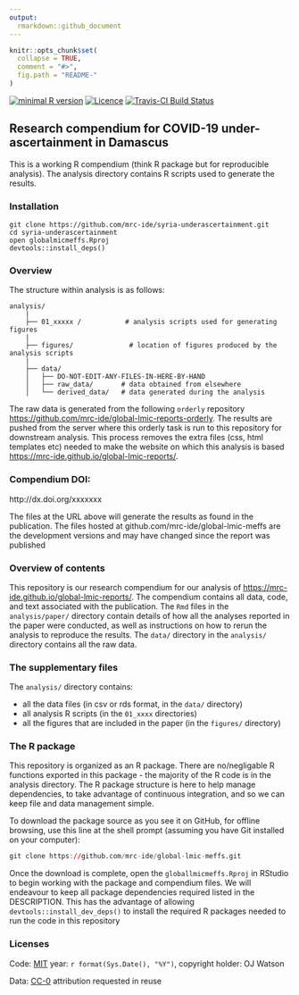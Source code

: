 ```yaml
---
output:
  rmarkdown::github_document
---
```


<!-- README.md is generated from README.Rmd. Please edit that file -->

```r
knitr::opts_chunk$set(
  collapse = TRUE,
  comment = "#>",
  fig.path = "README-"
)
```
[![minimal R version](https://img.shields.io/badge/R%3E%3D-`r as.character(getRversion())`-brightgreen.svg)](https://cran.r-project.org/)
[![Licence](https://img.shields.io/github/license/mashape/apistatus.svg)](http://choosealicense.com/licenses/mit/) 
[![Travis-CI Build Status](https://travis-ci.org/mrc-ide/global-lmic-meffs.png?branch=master)](https://travis-ci.org/mrc-ide/global-lmic-meffs) 

## Research compendium for COVID-19 under-ascertainment in Damascus

This is a working R compendium (think R package but for reproducible analysis). The analysis directory contains R scripts used to generate the results. 

### Installation

```
git clone https://github.com/mrc-ide/syria-underascertainment.git
cd syria-underascertainment
open globalmicmeffs.Rproj
devtools::install_deps()
```

### Overview

The structure within analysis is as follows:

```
analysis/
    |
    ├── 01_xxxxx /           # analysis scripts used for generating figures
    |
    ├── figures/              # location of figures produced by the analysis scripts
    |
    ├── data/
    │   ├── DO-NOT-EDIT-ANY-FILES-IN-HERE-BY-HAND
    │   ├── raw_data/       # data obtained from elsewhere
    │   └── derived_data/   # data generated during the analysis
```

The raw data is generated from the following `orderly` repository [https://github.com/mrc-ide/global-lmic-reports-orderly](https://github.com/mrc-ide/global-lmic-reports-orderly). The results are pushed from the server where this orderly task is run to this repository for downstream analysis. This process removes the extra files (css, html templates etc) needed to make the website on which this analysis is based [https://mrc-ide.github.io/global-lmic-reports/](https://mrc-ide.github.io/global-lmic-reports/). 

### Compendium DOI: 
 
http://dx.doi.org/xxxxxxx

The files at the URL above will generate the results as found in the publication. The files hosted at github.com/mrc-ide/global-lmic-meffs are the development versions and may have changed since the report was published

### Overview of contents

This repository is our research compendium for our analysis of [https://mrc-ide.github.io/global-lmic-reports/](https://mrc-ide.github.io/global-lmic-reports/). The compendium contains all data, code, and text associated with the publication. The `Rmd` files in the `analysis/paper/` directory contain details of how all the analyses reported in the paper were conducted, as well as instructions on how to rerun the analysis to reproduce the results. The `data/` directory in the `analysis/` directory contains all the raw data. 

### The supplementary files

The `analysis/` directory contains:

- all the data files (in csv or rds format, in the `data/` directory)    
- all analysis R scripts (in the `01_xxxx` directories)
- all the figures that are included in the paper (in the `figures/` directory)

### The R package 

This repository is organized as an R package. There are no/negligable R functions exported in this package - the majority of the R code is in the analysis directory. The R package structure is here to help manage dependencies, to take advantage of continuous integration, and so we can keep file and data management simple.

To download the package source as you see it on GitHub, for offline browsing, use this line at the shell prompt (assuming you have Git installed on your computer):

```r
git clone https://github.com/mrc-ide/global-lmic-meffs.git
```

Once the download is complete, open the `globallmicmeffs.Rproj` in RStudio to begin working with the package and compendium files. We will endeavour to keep all package dependencies required listed in the DESCRIPTION. This has the advantage of allowing `devtools::install_dev_deps()` to install the required R packages needed to run the code in this repository

### Licenses

Code: [MIT](http://opensource.org/licenses/MIT) year: `r format(Sys.Date(), "%Y")`, copyright holder: OJ Watson

Data: [CC-0](http://creativecommons.org/publicdomain/zero/1.0/) attribution requested in reuse
